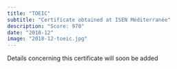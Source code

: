 ```yaml
---
title: "TOEIC"
subtitle: "Certificate obtained at ISEN Méditerranée"
description: "Score: 970"
date: "2018-12"
image: "2018-12-toeic.jpg"
---
```


Details concerning this certificate will soon be added